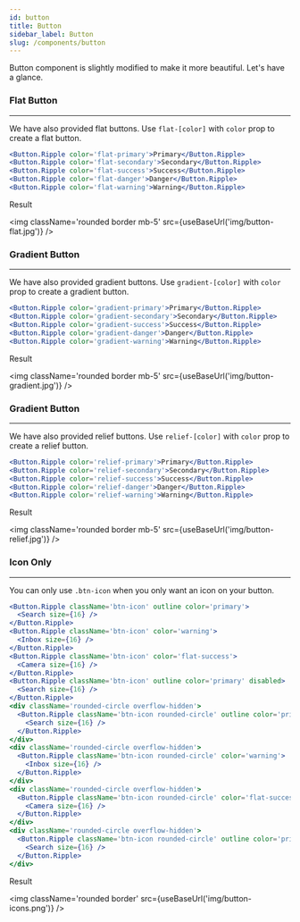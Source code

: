 ```yaml
---
id: button
title: Button
sidebar_label: Button
slug: /components/button
---
```



<p>Button component is slightly modified to make it more beautiful. Let's have a glance.</p>

### Flat Button

---

<p>
  We have also provided flat buttons. Use <code>flat-[color]</code> with <code>color</code> prop to create a flat
  button.
</p>

```jsx
<Button.Ripple color='flat-primary'>Primary</Button.Ripple>
<Button.Ripple color='flat-secondary'>Secondary</Button.Ripple>
<Button.Ripple color='flat-success'>Success</Button.Ripple>
<Button.Ripple color='flat-danger'>Danger</Button.Ripple>
<Button.Ripple color='flat-warning'>Warning</Button.Ripple>
```

<p className='my-4'>Result</p>

<img className='rounded border mb-5' src={useBaseUrl('img/button-flat.jpg')} />

### Gradient Button

---

<p>
  We have also provided gradient buttons. Use <code>gradient-[color]</code> with <code>color</code> prop to create a
  gradient button.
</p>

```jsx
<Button.Ripple color='gradient-primary'>Primary</Button.Ripple>
<Button.Ripple color='gradient-secondary'>Secondary</Button.Ripple>
<Button.Ripple color='gradient-success'>Success</Button.Ripple>
<Button.Ripple color='gradient-danger'>Danger</Button.Ripple>
<Button.Ripple color='gradient-warning'>Warning</Button.Ripple>
```

<p className='my-4'>Result</p>

<img className='rounded border mb-5' src={useBaseUrl('img/button-gradient.jpg')} />

### Gradient Button

---

<p>
  We have also provided relief buttons. Use <code>relief-[color]</code> with <code>color</code> prop to create a relief
  button.
</p>

```jsx
<Button.Ripple color='relief-primary'>Primary</Button.Ripple>
<Button.Ripple color='relief-secondary'>Secondary</Button.Ripple>
<Button.Ripple color='relief-success'>Success</Button.Ripple>
<Button.Ripple color='relief-danger'>Danger</Button.Ripple>
<Button.Ripple color='relief-warning'>Warning</Button.Ripple>
```

<p className='my-4'>Result</p>

<img className='rounded border mb-5' src={useBaseUrl('img/button-relief.jpg')} />

### Icon Only

---

<p>
  You can only use <code>.btn-icon</code> when you only want an icon on your button.
</p>

```jsx
<Button.Ripple className='btn-icon' outline color='primary'>
  <Search size={16} />
</Button.Ripple>
<Button.Ripple className='btn-icon' color='warning'>
  <Inbox size={16} />
</Button.Ripple>
<Button.Ripple className='btn-icon' color='flat-success'>
  <Camera size={16} />
</Button.Ripple>
<Button.Ripple className='btn-icon' outline color='primary' disabled>
  <Search size={16} />
</Button.Ripple>
<div className='rounded-circle overflow-hidden'>
  <Button.Ripple className='btn-icon rounded-circle' outline color='primary'>
    <Search size={16} />
  </Button.Ripple>
</div>
<div className='rounded-circle overflow-hidden'>
  <Button.Ripple className='btn-icon rounded-circle' color='warning'>
    <Inbox size={16} />
  </Button.Ripple>
</div>
<div className='rounded-circle overflow-hidden'>
  <Button.Ripple className='btn-icon rounded-circle' color='flat-success'>
    <Camera size={16} />
  </Button.Ripple>
</div>
<div className='rounded-circle overflow-hidden'>
  <Button.Ripple className='btn-icon rounded-circle' outline color='primary' disabled>
    <Search size={16} />
  </Button.Ripple>
</div>
```

<p className='my-4'>Result</p>

<img className='rounded border' src={useBaseUrl('img/button-icons.png')} />
